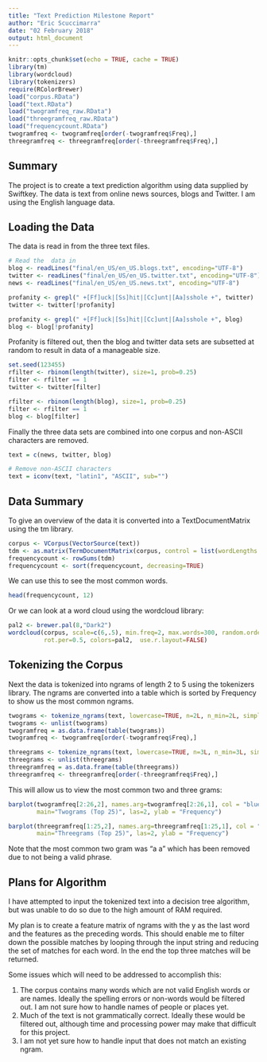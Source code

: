 ```yaml
---
title: "Text Prediction Milestone Report"
author: "Eric Scuccimarra"
date: "02 February 2018"
output: html_document
---
```


```r
knitr::opts_chunk$set(echo = TRUE, cache = TRUE)
library(tm)
library(wordcloud)
library(tokenizers)
require(RColorBrewer)
load("corpus.RData")
load("text.RData")
load("twogramfreq_raw.RData")
load("threegramfreq_raw.RData")
load("frequencycount.RData")
twogramfreq <- twogramfreq[order(-twogramfreq$Freq),]
threegramfreq <- threegramfreq[order(-threegramfreq$Freq),]
```

## Summary

The project is to create a text prediction algorithm using data supplied by Swiftkey. The data is text from online news sources, blogs and Twitter. I am using the English language data.

## Loading the Data

The data is read in from the three text files. 

```r
# Read the  data in
blog <- readLines("final/en_US/en_US.blogs.txt", encoding="UTF-8")
twitter <- readLines("final/en_US/en_US.twitter.txt", encoding="UTF-8")
news <- readLines("final/en_US/en_US.news.txt", encoding="UTF-8")
```

```r
profanity <- grepl(" +[Ff]uck|[Ss]hit|[Cc]unt|[Aa]sshole +", twitter)
twitter <- twitter[!profanity]

profanity <- grepl(" +[Ff]uck|[Ss]hit|[Cc]unt|[Aa]sshole +", blog)
blog <- blog[!profanity]
```

Profanity is filtered out, then the blog and twitter data sets are subsetted at random to result in data of a manageable size.

```r
set.seed(123455)
rfilter <- rbinom(length(twitter), size=1, prob=0.25)
filter <- rfilter == 1
twitter <- twitter[filter]

rfilter <- rbinom(length(blog), size=1, prob=0.25)
filter <- rfilter == 1
blog <- blog[filter]
```

Finally the three data sets are combined into one corpus and non-ASCII characters are removed.

```r
text = c(news, twitter, blog)

# Remove non-ASCII characters
text = iconv(text, "latin1", "ASCII", sub="")
```

## Data Summary

To give an overview of the data it is converted into a TextDocumentMatrix using the tm library. 

```r
corpus <- VCorpus(VectorSource(text))
tdm <- as.matrix(TermDocumentMatrix(corpus, control = list(wordLengths = c(3, Inf))))
frequencycount <- rowSums(tdm)
frequencycount <- sort(frequencycount, decreasing=TRUE)
```

We can use this to see the most common words.

```r
head(frequencycount, 12)
```

Or we can look at a word cloud using the wordcloud library:
```r
pal2 <- brewer.pal(8,"Dark2")
wordcloud(corpus, scale=c(6,.5), min.freq=2, max.words=300, random.order=TRUE,
          rot.per=0.5, colors=pal2,  use.r.layout=FALSE)
```

## Tokenizing the Corpus

Next the data is tokenized into ngrams of length 2 to 5 using the tokenizers library. The ngrams are converted into a table which is sorted by Frequency to show us the most common ngrams.

```r
twograms <- tokenize_ngrams(text, lowercase=TRUE, n=2L, n_min=2L, simplify=TRUE)
twograms <- unlist(twograms)
twogramfreq = as.data.frame(table(twograms))
twogramfreq <- twogramfreq[order(-twogramfreq$Freq),]

threegrams <- tokenize_ngrams(text, lowercase=TRUE, n=3L, n_min=3L, simplify=TRUE)
threegrams <- unlist(threegrams)
threegramfreq = as.data.frame(table(threegrams))
threegramfreq <- threegramfreq[order(-threegramfreq$Freq),]
```

This will allow us to view the most common two and three grams:

```r
barplot(twogramfreq[2:26,2], names.arg=twogramfreq[2:26,1], col = "blue", 
        main="Twograms (Top 25)", las=2, ylab = "Frequency")

barplot(threegramfreq[1:25,2], names.arg=threegramfreq[1:25,1], col = "red", 
        main="Threegrams (Top 25)", las=2, ylab = "Frequency")
```

Note that the most common two gram was "a a" which has been removed due to not being a valid phrase.

## Plans for Algorithm

I have attempted to input the tokenized text into a decision tree algorithm, but was unable to do so due to the high amount of RAM required.

My plan is to create a feature matrix of ngrams with the y as the last word and the features as the preceding words. This should enable me to filter down the possible matches by looping through the input string and reducing the set of matches for each word. In the end the top three matches will be returned.

Some issues which will need to be addressed to accomplish this:

1. The corpus contains many words which are not valid English words or are names. Ideally the spelling errors or non-words would be filtered out. I am not sure how to handle names of people or places yet.
2. Much of the text is not grammatically correct. Ideally these would be filtered out, although time and processing power may make that difficult for this project.
3. I am not yet sure how to handle input that does not match an existing ngram. 

